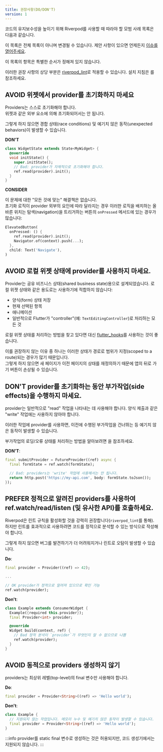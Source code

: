 ```yaml
---
title: 권장사항(DO/DON'T)
version: 1
---
```



코드의 유지보수성을 높이기 위해 Riverpod를 사용할 때 따라야 할 모범 사례 목록은 다음과 같습니다.

이 목록은 전체 목록이 아니며 변경될 수 있습니다.
제안 사항이 있으면 언제든지 [이슈를 열어주세요](https://github.com/rrousselGit/riverpod/issues/new?assignees=rrousselGit&labels=documentation%2C+needs+triage&projects=&template=example_request.md&title=).

이 목록의 항목은 특별한 순서가 정해져 있지 않습니다.

이러한 권장 사항의 상당 부분은 [riverpod_lint](https://pub.dev/packages/riverpod_lint)로 적용할 수 있습니다.
설치 지침은 <Link documentID="introduction/getting_started" hash="enabling-riverpod_lintcustom_lint"/>를 참조하세요.

## AVOID 위젯에서 provider를 초기화하지 마세요

Providers는 스스로 초기화해야 합니다.  
위젯과 같은 외부 요소에 의해 초기화되어서는 안 됩니다.

그렇게 하지 않으면 경합 상태(race conditions) 및 예기치 않은 동작(unexpected behaviors)이 발생할 수 있습니다.

**DON'T**

```dart
class WidgetState extends State<MyWidget> {
  @override
  void initState() {
    super.initState();
    // Bad: provider가 자체적으로 초기화해야 합니다.
    ref.read(provider).init();
  }
}
```

**CONSIDER**

이 문제에 대한 "모든 것에 맞는" 해결책은 없습니다.  
초기화 로직이 provider 외부의 요인에 따라 달라지는 경우 이러한 로직을 배치하는 올바른 위치는 탐색(navigation)을 트리거하는 버튼의 `onPressed` 메서드에 있는 경우가 많습니다:

```dart
ElevatedButton(
  onPressed: () {
    ref.read(provider).init();
    Navigator.of(context).push(...);
  },
  child: Text('Navigate'),
)
```

## AVOID 로컬 위젯 상태에 provider를 사용하지 마세요.

Provider는 공유 비즈니스 상태(shared business state)용으로 설계되었습니다.
로컬 위젯 상태와 같은 용도로는 사용하기에 적합하지 않습니다:

- 양식(form) 상태 저장
- 현재 선택된 항목
- 애니메이션
- 일반적으로 Flutter가 "controller"(예: `TextEditingController`)로 처리하는 모든 것

로컬 위젯 상태를 처리하는 방법을 찾고 있다면 대신 [flutter_hooks](https://pub.dev/packages/flutter_hooks)를 사용하는 것이 좋습니다.

이를 권장하지 않는 이유 중 하나는 이러한 상태가 경로로 범위가 지정(scoped to a route)되는 경우가 많기 때문입니다.  
그렇게 하지 않으면 새 페이지가 이전 페이지의 상태를 재정의하기 때문에 앱의 뒤로 가기 버튼이 손상될 수 있습니다.

## DON'T provider를 초기화하는 동안 부가작업(side effects)을 수행하지 마세요.

provider는 일반적으로 "read" 작업을 나타내는 데 사용해야 합니다.
양식 제출과 같은 "write" 작업에는 사용하지 않아야 합니다.

이러한 작업에 provider를 사용하면, 이전에 수행된 부가작업을 건너뛰는 등 예기치 않은 동작이 발생할 수 있습니다.

부가작업의 로딩/오류 상태를 처리하는 방법을 알아보려면 <Link documentID="essentials/side_effects"/>을 참조하세요.

**DON'T**:

```dart
final submitProvider = FutureProvider((ref) async {
  final formState = ref.watch(formState);

  // Bad: providers는 'write' 작업에 사용해서는 안 됩니다.
  return http.post('https://my-api.com', body: formState.toJson());
});
```

## PREFER 정적으로 알려진 providers를 사용하여 ref.watch/read/listen (및 유사한 API)를 호출하세요.

Riverpod은 린트 규칙을 활성화할 것을 강력히 권장합니다(`riverpod_lint`를 통해).  
하지만 린트를 효과적으로 사용하려면 코드를 정적으로 분석할 수 있는 방식으로 작성해야 합니다.

그렇게 하지 않으면 버그를 발견하기가 더 어려워지거나 린트로 오탐이 발생할 수 있습니다.

**Do**:

```dart
final provider = Provider((ref) => 42);

...

// OK provider가 정적으로 알려져 있으므로 확인 가능
ref.watch(provider);
```

**Don't**:

```dart
class Example extends ConsumerWidget {
  Example({required this.provider});
  final Provider<int> provider;

  @override
  Widget build(context, ref) {
    // Bad 정적 분석이 `provider`가 무엇인지 알 수 없으므로 나쁨
    ref.watch(provider);
  }
}
```

## AVOID 동적으로 providers 생성하지 않기

providers는 최상위 레벨(top-level)의 final 변수만 사용해야 합니다.

**Do**:

```dart
final provider = Provider<String>((ref) => 'Hello world');
```

**Don't**:

```dart
class Example {
  // 지원되지 않는 작업입니다. 메모리 누수 및 예기치 않은 동작이 발생할 수 있습니다.
  final provider = Provider<String>((ref) => 'Hello world');
}
```

:::info
provider를 static final 변수로 생성하는 것은 허용되지만, 코드 생성기에서는 지원되지 않습니다.
:::
